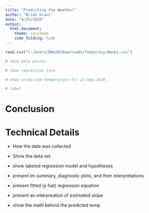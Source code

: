 ```yaml
---
title: "Predicting the Weather"
author: "Brian Grant"
date: "9/25/2020"
output: 
  html_document:
    theme: cerulean
    code_folding: hide
---
```


```r
read.csv("C:/Users/BAG20/Downloads/Temporary/Book1.csv")
```

```r
# show data points

# show regression line

# show predicted temperature for 21-Sep-2020

# label 

```

# Conclusion

# Technical Details

- How the data was collected

- Show the data set

- show labeled regression model and hypotheses

- present lm summary, diagnostic plots, and their interpretations

- present fitted (y-hat) regression equation

- present an interpreation of estimated slope

- show the math behind the predicted temp

